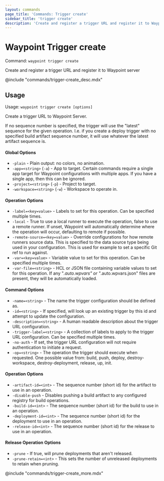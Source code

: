 ```yaml
---
layout: commands
page_title: 'Commands: Trigger create'
sidebar_title: 'trigger create'
description: 'Create and register a trigger URL and register it to Waypoint server'
---
```


# Waypoint Trigger create

Command: `waypoint trigger create`

Create and register a trigger URL and register it to Waypoint server

@include "commands/trigger-create_desc.mdx"

## Usage

Usage: `waypoint trigger create [options]`

Create a trigger URL to Waypoint Server.

If no sequence number is specified, the trigger will use the "latest" sequence
for the given operation. I.e. if you create a deploy trigger with no specified
build artifact sequence number, it will use whatever the latest artifact sequence is.

#### Global Options

- `-plain` - Plain output: no colors, no animation.
- `-app=<string>` (`-a`) - App to target. Certain commands require a single app target for Waypoint configurations with multiple apps. If you have a single app, then this can be ignored.
- `-project=<string>` (`-p`) - Project to target.
- `-workspace=<string>` (`-w`) - Workspace to operate in.

#### Operation Options

- `-label=<key=value>` - Labels to set for this operation. Can be specified multiple times.
- `-local` - True to use a local runner to execute the operation, false to use a remote runner.
  If unset, Waypoint will automatically determine where the operation will occur,
  defaulting to remote if possible.
- `-remote-source=<key=value>` - Override configurations for how remote runners source data. This is specified to the data source type being used in your configuration. This is used for example to set a specific Git ref to run against.
- `-var=<key=value>` - Variable value to set for this operation. Can be specified multiple times.
- `-var-file=<string>` - HCL or JSON file containing variable values to set for this operation. If any "_.auto.wpvars" or "_.auto.wpvars.json" files are present, they will be automatically loaded.

#### Command Options

- `-name=<string>` - The name the trigger configuration should be defined as.
- `-id=<string>` - If specified, will look up an existing trigger by this id and attempt to update the configuration.
- `-description=<string>` - A human readable description about the trigger URL configuration.
- `-trigger-label=<string>` - A collection of labels to apply to the trigger URL configuration. Can be specified multiple times.
- `-no-auth` - If set, the trigger URL configuration will not require authentication to initiate a request.
- `-op=<string>` - The operation the trigger should execute when requested. One possible value from: build, push, deploy, destroy-workspace, destroy-deployment, release, up, init.

#### Operation Options

- `-artifact-id=<int>` - The sequence number (short id) for the artifact to use in an operation.
- `-disable-push` - Disables pushing a build artifact to any configured registry for build operations.
- `-build-id=<int>` - The sequence number (short id) for the build to use in an operation.
- `-deployment-id=<int>` - The sequence number (short id) for the deployment to use in an operation.
- `-release-id=<int>` - The sequence number (short id) for the release to use in an operation.

#### Release Operation Options

- `-prune` - If true, will prune deployments that aren't released.
- `-prune-retain=<int>` - This sets the number of unreleased deployments to retain when pruning.

@include "commands/trigger-create_more.mdx"
